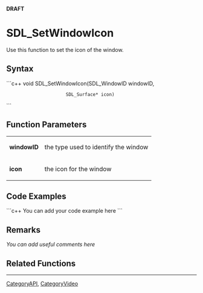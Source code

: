 <!-- pragma section-numbers off -->
<!-- pragma disable-camelcase -->
'''DRAFT'''

= SDL_SetWindowIcon =
Use this function to set the icon of the window.


== Syntax ==
```c++
void SDL_SetWindowIcon(SDL_WindowID windowID,
                       SDL_Surface* icon)
```

== Function Parameters ==
{|
|'''windowID'''
|the type used to identify the window
|-
|'''icon'''
|the icon for the window
|}

== Code Examples ==
```c++
You can add your code example here
```

== Remarks ==
''You can add useful comments here''

== Related Functions ==

----
[[CategoryAPI]], [[CategoryVideo]]
